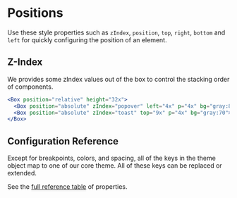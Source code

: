 
# Positions

Use these style properties such as `zIndex`, `position`, `top`, `right`, `bottom` and `left` for quickly configuring the position of an element.

## Z-Index

We provides some zIndex values out of the box to control the stacking order
of components.

<ThemeParser theme="zIndices" />

```jsx
<Box position="relative" height="32x">
  <Box position="absolute" zIndex="popover" left="4x" p="4x" bg="gray:80">z-index=popover</Box>
  <Box position="absolute" zIndex="toast" top="9x" p="4x" bg="gray:70">z-index=toast</Box>
</Box>
```

## Configuration Reference

Except for breakpoints, colors, and spacing, all of the keys in the theme object
map to one of our core theme. All of these keys can be replaced or
extended.

See the <a href="https://styled-system.com/table" target="_blank">full reference
table</a> of properties.